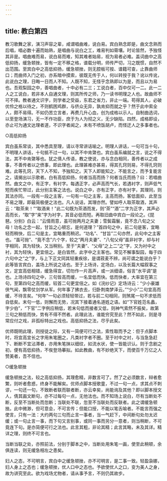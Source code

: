 ```yaml
---
---
---
```

title: 教白第四
---





教习歌舞之家，演习声容之辈，咸谓唱曲难，说白易。宾白熟念即是，曲文念熟而后唱，唱必数十遍而始熟，是唱曲与说白之工，难易判如霄壤。时论皆然，予独怪其非是。唱曲难而易，说白易而难，知其难者始易，视为易者必难。盖词曲中之高低抑扬，缓急顿挫，皆有一定不移之格，谱载分明，师传严切，习之既惯，自然不出范围。至宾白中之高低抑扬，缓急顿挫，则无腔板可按、谱籍可查，止靠曲师口；而曲师入门之初，亦系暗中摸索，彼既无传于人，何以转授于我？讹以传讹，此说白之理，日晦一日而人不知。人既不知，无怪乎念熟即以为是，而且以为易也。吾观梨园之中，善唱曲者，十中必有二三；工说白者，百中仅可一二。此一二人之工说白，若非本人自通文理，则其所传之师，乃一读书明理之人也。故曲师不可不择。教者通文识字，则学者之受益，东君之省力，非止一端。苟得其人，必破优伶之格以待之，不则鹤困鸡群，与侪众无异，孰肯抑而就之乎？然于此中索全人，颇不易得。不如仍苦立言者，再费几升心血，创为成格以示人。自制曲选词，以至登场演习，无一不作功臣，庶于为人为彻之义，无少缺陷。四然，成格即设，亦止可为通文达理者道，不识字者闻之，未有不喷饭胡卢，而怪迂人之多事者也。

○高低抑扬

宾白虽系常谈，其中悉具至理，请以寻常讲话喻之。明理人讲话，一句可当十句，不明理人讲话，十句抵不过一句，以其不中肯綮也。宾白虽系编就之言，说之不得法，其不中肯綮等也。犹之倩人传语，教之使说，亦与念白相同，善传者以之成事，不善传者以之偾事，即此理也。此理甚难亦甚易，得其孔窍则易，不得孔窍则难。此等孔窍，天下人不知，予独知之。天下人即能知之，不能言之，而予复能言之，请揭出以示歌者。白有高低抑扬，何者当高而扬？何者当氏而扬？曰：若唱曲然。曲文之中，有正字，有衬字。每遇正字，必声高而气长，若遇衬字，则声低气短而疾忙带过，此分别主客之法也。说白之中，亦有正字，亦有衬字，其理同，则其法亦同。一段有一段之主客，一句有一句之主客，主高而扬，客低面抑，此至当不易之理，即最简极便之法也。凡人说话，其理亦然。譬如呼人取茶取酒，其声云：“取茶来！”“取酒来！”此二句既为茶酒而发，则“茶”“酒”二字为正字，其声必高而长，“取”字“来”字为衬字，其音必低而短。再取旧曲中宾白一段论之。《琵琶。分别》白云：“云情雨意，虽可抛两月之夫妻；雪鬓霜鬟，竟不念八旬之父母！功名之念一起，甘旨之心顿忘，是何道理？”首四句之中，前二句是客，宜略轻而稍快，后二句是主，宜略重而稍迟。“功名”、“甘旨”二句亦然，此句中之主客也。“虽可抛”、“竟不念”六个字，较之“两月夫妻”、“八旬父母”虽非衬字，却与衬字相同，其为轻快，又当稍别。至于“夫妻”、“父母”之上二“之”字，又为衬中之衬，其为轻快，更宜倍之。是白皆然，此字中之主客也。常见不解事梨园，每于四六句中之“之”字，与上下正文同其轻重疾徐，是谓菽麦不辨，尚可谓之能说白乎？此等皆言宾白，盖场上所说之话也。至于上场诗，定场白，以及长篇大幅叙事之文，定宜高低相错，缓急得宜，切勿作一片高声，或一派细语，俗言“水平调”是也。上场诗四句之中，三句皆高而缓，一名宜低而快。低而快者，大率宜在第三句，至第四句之高而缓，较首二句更宜倍之。如《浣纱记》定场诗云：“少小豪雄侠气闻，飘零仗剑学从军。何年事了拂衣去，归卧荆南梦泽云。”“少小”二句宜高而缓，不待言矣。“何年”一句必须轻轻带过，若与前二句相同，则煞尾一句不求低而自低矣。末句一低，则懈而无势，况其下接着通名道姓之语。如“下官姓范名蠡，字少伯”，“下官”二字例应稍低，若末句低而接者又低，则神气索然不振矣，故第三句之稍低而快，势有不得不然者。此理此法，谁能穷究至此？然不如此，则是寻常应付之戏，非孤标特出之戏也。高低抑扬之法，尽乎此矣。

优师既明此理，则授徒之际，又有一简便可行之法，索性取而予之：但于点脚本时，将宜高宜长之字用朱笔圈之，凡类衬字者不圈。至于衬中之衬，与当急急赶下、断断不宜沾滞者，亦用朱笔抹以细纹，如流水状，使一皆能识认。则于念剧之初，便有高低抑扬，不俟登场摹拟。如此教曲，有不妙绝天下，而使百千万亿之人赞美者，吾不信也。

○缓急顿挫

缓急顿挫之法，较之高低抑扬，其理愈精，非数言可了。然了之必须数言，辩者愈繁，则听者愈惑，终身不能解矣。优师点脚本授歌童，不过一句一点，求其点不刺谬，一句还一句，不致断者联而联者断，亦云幸矣，尚能询及其他？即以脚本授文人，倩其画文断句，亦不过每句一点，无他法也。而不知场上说白，尽有当断处不断，反至不当断处而忽断；当联处不联，忽至不当联处而反联者。此之谓缓急顿挫。此中微渺，但可意会，不可言传；但能口授，不能以笔舌喻者。不能言而强之使言，只有一法：大约两句三句而止言一事者，当一气赶下，中间断句处勿太迟缓；或一句止言一事，而下句又言别事，或同一事而另分一意者，则当稍断，不可竟连下句。是亦简便可行之法也。此言其粗，非论其精；此言其略，未及其详。精详之理，则终不可言也。

当断当联之处，亦照前法，分别于脚本之中，当断处用朱笔一画，使至此稍顿，余俱连读，则无缓急相左之患矣。

妇人之态，不可明言，宾白中之缓急顿挫，亦不可明言，是二事一致。轻盈袅娜，妇人身上之态也；缓急顿挫，优人口中之态也。予欲使优人之口，变为美人之身，故为讲究至此。欲为戏场尤物者，请从事予言，不则仍其故步。